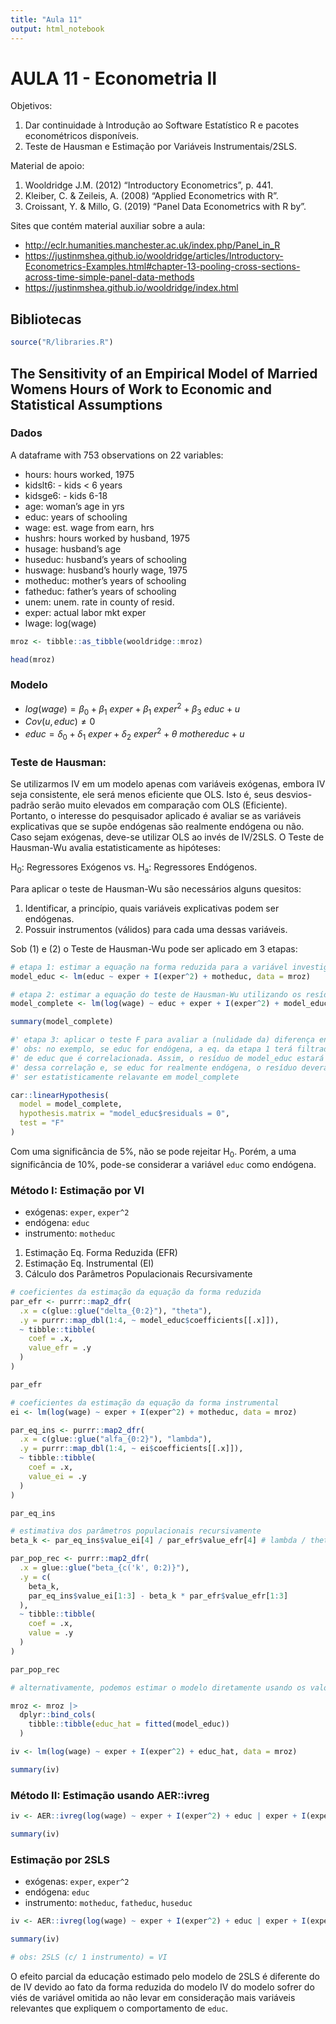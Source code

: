 ```yaml
---
title: "Aula 11"
output: html_notebook
---
```


# AULA 11 - Econometria II

Objetivos:

1.  Dar continuidade à Introdução ao Software Estatístico R e pacotes econométricos disponíveis.
2.  Teste de Hausman e Estimação por Variáveis Instrumentais/2SLS.

Material de apoio:

1. Wooldridge J.M. (2012) "Introductory Econometrics", p. 441.
2. Kleiber, C. & Zeileis, A. (2008) "Applied Econometrics with R".
3. Croissant, Y. & Millo, G. (2019) "Panel Data Econometrics with R by".

Sites que contém material auxiliar sobre a aula:

-   <http://eclr.humanities.manchester.ac.uk/index.php/Panel_in_R>
-   <https://justinmshea.github.io/wooldridge/articles/Introductory-Econometrics-Examples.html#chapter-13-pooling-cross-sections-across-time-simple-panel-data-methods>
-   <https://justinmshea.github.io/wooldridge/index.html>

## Bibliotecas

```r
source("R/libraries.R")
```

## The Sensitivity of an Empirical Model of Married Womens Hours of Work to Economic and Statistical Assumptions

### Dados

A dataframe with 753 observations on 22 variables:

-   hours: hours worked, 1975
-   kidslt6: - kids \< 6 years
-   kidsge6: - kids 6-18
-   age: woman's age in yrs
-   educ: years of schooling
-   wage: est. wage from earn, hrs
-   hushrs: hours worked by husband, 1975
-   husage: husband's age
-   huseduc: husband's years of schooling
-   huswage: husband's hourly wage, 1975
-   motheduc: mother's years of schooling
-   fatheduc: father's years of schooling
-   unem: unem. rate in county of resid.
-   exper: actual labor mkt exper
-   lwage: log(wage)

```r
mroz <- tibble::as_tibble(wooldridge::mroz)

head(mroz)
```

### Modelo

-   $log(wage) = \beta_0 + \beta_1\ exper + \beta_1\ exper^2 + \beta_3\ educ + u$
-   $Cov(u, educ) \ne 0$
-   $educ = \delta_0 + \delta_1\ exper + \delta_2\ exper^2 + \theta\ mothereduc + u$

### Teste de Hausman:

Se utilizarmos IV em um modelo apenas com variáveis exógenas, embora IV seja consistente, ele será menos eficiente que OLS. Isto é, seus desvios-padrão serão muito elevados em comparação com OLS (Eficiente). Portanto, o interesse do pesquisador aplicado é avaliar se as variáveis explicativas que se supõe endógenas são realmente endógena ou não. Caso sejam exógenas, deve-se utilizar OLS ao invés de IV/2SLS. O Teste de Hausman-Wu avalia estatisticamente as hipóteses:

H~0~: Regressores Exógenos vs. H~a~: Regressores Endógenos.

Para aplicar o teste de Hausman-Wu são necessários alguns quesitos:

1.  Identificar, a princípio, quais variáveis explicativas podem ser endógenas.
2.  Possuir instrumentos (válidos) para cada uma dessas variáveis.

Sob (1) e (2) o Teste de Hausman-Wu pode ser aplicado em 3 etapas:

```r
# etapa 1: estimar a equação na forma reduzida para a variável investigada
model_educ <- lm(educ ~ exper + I(exper^2) + motheduc, data = mroz)

# etapa 2: estimar a equação do teste de Hausman-Wu utilizando os resíduos estimados da etapa 1
model_complete <- lm(log(wage) ~ educ + exper + I(exper^2) + model_educ$residuals, data = mroz)

summary(model_complete)

#' etapa 3: aplicar o teste F para avaliar a (nulidade da) diferença entre os modelos
#' obs: no exemplo, se educ for endógena, a eq. da etapa 1 terá filtrado a parte
#' de educ que é correlacionada. Assim, o resíduo de model_educ estará livre 
#' dessa correlação e, se educ for realmente endógena, o resíduo deverá 
#' ser estatisticamente relavante em model_complete

car::linearHypothesis(
  model = model_complete,
  hypothesis.matrix = "model_educ$residuals = 0",
  test = "F"
)
```

Com uma significância de 5%, não se pode rejeitar H~0~. Porém, a uma significância de 10%, pode-se considerar a variável `educ` como endógena.

### Método I: Estimação por VI

- exógenas: `exper`, `exper^2`
- endógena: `educ`
- instrumento: `motheduc`

1. Estimação Eq. Forma Reduzida (EFR)
2. Estimação Eq. Instrumental (EI)
3. Cálculo dos Parâmetros Populacionais Recursivamente

```r
# coeficientes da estimação da equação da forma reduzida
par_efr <- purrr::map2_dfr(
  .x = c(glue::glue("delta_{0:2}"), "theta"),
  .y = purrr::map_dbl(1:4, ~ model_educ$coefficients[[.x]]),
  ~ tibble::tibble(
    coef = .x,
    value_efr = .y
  )
)

par_efr

# coeficientes da estimação da equação da forma instrumental
ei <- lm(log(wage) ~ exper + I(exper^2) + motheduc, data = mroz)

par_eq_ins <- purrr::map2_dfr(
  .x = c(glue::glue("alfa_{0:2}"), "lambda"),
  .y = purrr::map_dbl(1:4, ~ ei$coefficients[[.x]]),
  ~ tibble::tibble(
    coef = .x,
    value_ei = .y
  )
)

par_eq_ins

# estimativa dos parâmetros populacionais recursivamente
beta_k <- par_eq_ins$value_ei[4] / par_efr$value_efr[4] # lambda / theta

par_pop_rec <- purrr::map2_dfr(
  .x = glue::glue("beta_{c('k', 0:2)}"),
  .y = c(
    beta_k,
    par_eq_ins$value_ei[1:3] - beta_k * par_efr$value_efr[1:3]
  ),
  ~ tibble::tibble(
    coef = .x,
    value = .y
  )
)

par_pop_rec

# alternativamente, podemos estimar o modelo diretamente usando os valores previstos de par_efr

mroz <- mroz |>
  dplyr::bind_cols(
    tibble::tibble(educ_hat = fitted(model_educ))
  )

iv <- lm(log(wage) ~ exper + I(exper^2) + educ_hat, data = mroz)

summary(iv)
```

### Método II: Estimação usando AER::ivreg

```r
iv <- AER::ivreg(log(wage) ~ exper + I(exper^2) + educ | exper + I(exper^2) + motheduc, data = mroz)

summary(iv)
```

### Estimação por 2SLS

- exógenas: `exper`, `exper^2`
- endógena: `educ`
- instrumento: `motheduc`, `fatheduc`, `huseduc`

```r
iv <- AER::ivreg(log(wage) ~ exper + I(exper^2) + educ | exper + I(exper^2) + motheduc + fatheduc + huseduc, data = mroz)

summary(iv)

# obs: 2SLS (c/ 1 instrumento) = VI
```

O efeito parcial da educação estimado pelo modelo de 2SLS é diferente do de IV devido ao fato da forma reduzida do modelo IV do modelo sofrer do viés de variável omitida ao não levar em consideração mais variáveis relevantes que expliquem o comportamento de `educ`.

